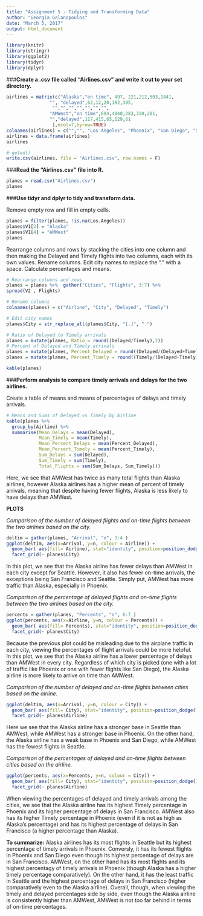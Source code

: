 ```yaml
---
title: "Assignment 5 - Tidying and Transforming Data"
author: "Georgia Galanopoulos"
date: "March 5, 2017"
output: html_document
---
```


```r
library(knitr)
library(stringr)
library(ggplot2)
library(tidyr)
library(dplyr)
```



###**Create a .csv file called "Airlines.csv" and write it out to your set directory.**
```r
airlines = matrix(c("Alaska","on time", 497, 221,212,503,1841,
                "", "delayed",62,12,20,102,305,
                 "","","","","","","",
                "AMWest","on time",694,4840,383,320,201,
                "","delayed",117,415,65,129,61
                 ),ncol=7,byrow=TRUE)
colnames(airlines) = c("","", "Los Angeles", "Phoenix", "San Diego", "San Francisco", "Seattle")
airlines = data.frame(airlines)
airlines

# getwd()
write.csv(airlines, file = "Airlines.csv", row.names = F)
```



###**Read the "Airlines.csv" file into R.**
```r
planes = read.csv("Airlines.csv")
planes
```



###**Use tidyr and dplyr to tidy and transform data.**

Remove empty row and fill in empty cells.
```r
planes = filter(planes, !is.na(Los.Angeles))
planes$V1[2] = "Alaska"
planes$V1[4] = "AMWest"
planes
```

Rearrange columns and rows by stacking the cities into one column and then making the Delayed and Timely flights into two columns, each with its own values. Rename columns. Edit city names to replace the "." with a space. Calculate percentages and means.
```r
# Rearrange columns and rows
planes = planes %>%  gather("Cities", "Flights", 3:7) %>% 
spread(V2 , Flights)

# Rename columns
colnames(planes) = c("Airline", "City", "Delayed", "Timely")

# Edit city names
planes$City = str_replace_all(planes$City, "[.]", " ")

# Ratio of Delayed to Timely arrivals
planes = mutate(planes, Ratio = round((Delayed/Timely),2))
# Percent of Delayed and Timely arrivals 
planes = mutate(planes, Percent_Delayed = round((Delayed/(Delayed+Timely))*100,2))
planes = mutate(planes, Percent_Timely = round((Timely/(Delayed+Timely))*100,2))

kable(planes)
```


###**Perform analysis to compare timely arrivals and delays for the two airlines.**

Create a table of means and means of percentages of delays and timely arrivals.
```r
# Means and Sums of Delayed vs Timely by Airline
kable(planes %>% 
  group_by(Airline) %>% 
  summarise(Mean_Delays = mean(Delayed),
            Mean_Timely = mean(Timely),
            Mean_Percent_Delays = mean(Percent_Delayed),
            Mean_Percent_Timely = mean(Percent_Timely),
            Sum_Delays = sum(Delayed),
            Sum_Timely = sum(Timely),
            Total_Flights = sum(Sum_Delays, Sum_Timely)))
```

Here, we see that AMWest has twice as many total flights than Alaska airlines,  however Alaska airlines has a higher mean of percent of timely arrivals, meaning that despite having fewer flights, Alaska is less likely to have delays than AMWest.


**PLOTS**

*Comparison of the number of delayed flights and on-time flights between the two airlines based on the city.*
```r
deltim = gather(planes, "Arrival", "n", 3:4 )
ggplot(deltim, aes(x=Arrival, y=n, colour = Airline)) + 
  geom_bar( aes(fill= Airline), stat="identity", position=position_dodge())+
  facet_grid(~ planes$City)
```

In this plot, we see that the Alaska airline has fewer delays than AMWest in each city except for Seattle. However, it also has fewer on-time arrivals, the exceptions being San Francisco and Seattle. Simply put, AMWest has more traffic than Alaska, especially in Phoenix.




*Comparison of the percentage of delayed flights and on-time flights between the two airlines based on the city.*
```r
percents = gather(planes, "Percents", "n", 6:7 )
ggplot(percents, aes(x=Airline, y=n, colour = Percents)) + 
  geom_bar( aes(fill= Percents), stat="identity", position=position_dodge())+
  facet_grid(~ planes$City)

```

Because the previous plot could be misleading due to the airplane traffic in each city, viewing the percentages of flight arrivals could be more helpful. In this plot, we see that the Alaska airline has a lower percentage of delays than AMWest in every city. Regardless of which city is picked (one with a lot of traffic like Phoenix or one with fewer flights like San Diego), the Alaska airline is more likely to arrive on time than AMWest.




*Comparison of the number of delayed and on-time flights between cities based on the airline.*
```r
ggplot(deltim, aes(x=Arrival, y=n, colour = City)) + 
  geom_bar( aes(fill= City), stat="identity", position=position_dodge())+
  facet_grid(~ planes$Airline)
```

Here we see that the Alaska airline has a stronger base in Seattle than AMWest, while AMWest has a stronger base in Phoenix. On the other hand, the Alaska airline has a weak base in Phoenix and San Diego, while AMWest has the fewest flights in Seattle.



*Comparison of the percentages of delayed and on-time flights between cities based on the airline.* 
```r
ggplot(percents, aes(x=Percents, y=n, colour = City)) + 
  geom_bar( aes(fill= City), stat="identity", position=position_dodge())+
  facet_grid(~ planes$Airline)
```

When viewing the percentages of delayed and timely arrivals among the cities, we see that the Alaska airline has its highest Timely percentage in Phoenix and its higher percentage of delays in San Francisco. AMWest also has its higher Timely percentage in Phoenix (even if it is not as high as Alaska's percentage) and has its highest percentage of delays in San Francisco (a higher percentage than Alaska).

 
**To summarize:** Alaska airlines has its most flights in Seattle but its highest percentage of timely arrivals in Phoenix. Conversly, it has its fewest flights in Phoenix and San Diego even though its highest percentage of delays are in San Francisco. AMWest, on the other hand has its most flights and its highest percentagy of timely arrivals in Phoenix (though Alaska has a higher timely percentage comparatively). On the other hand, it has the least traffic in Seattle and the highest percentage of delays in San Francisco (higher comparatively even to the Alaska airline). Overall, though, when viewing the timely and delayed percentages side by side, even though the Alaska airline is consistently higher than AMWest, AMWest is not too far behind in terms of on-time percentages.